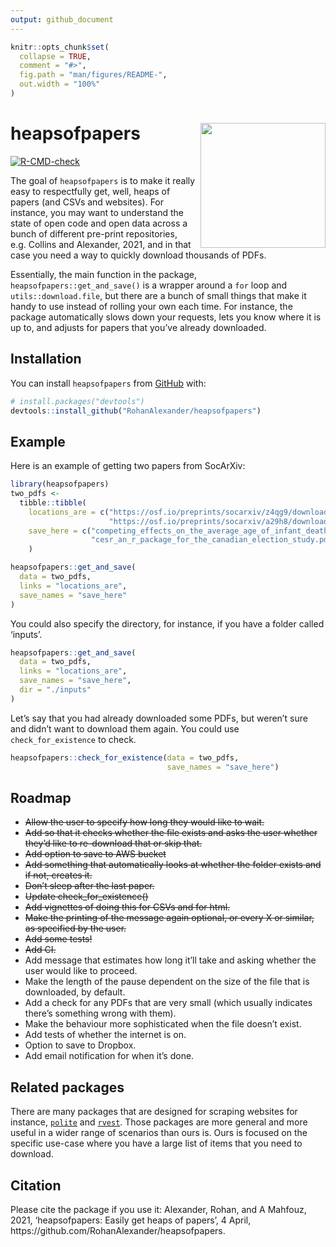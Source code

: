 ```yaml
---
output: github_document
---
```


<!-- README.md is generated from README.Rmd. Please edit that file -->

```r
knitr::opts_chunk$set(
  collapse = TRUE,
  comment = "#>",
  fig.path = "man/figures/README-",
  out.width = "100%"
)
```

# heapsofpapers <img src="man/figures/IMG_0864.png" align="right" height="200" />

<!-- badges: start -->
[![R-CMD-check](https://github.com/RohanAlexander/heapsofpapers/workflows/R-CMD-check/badge.svg)](https://github.com/RohanAlexander/heapsofpapers/actions)
<!-- badges: end -->

The goal of `heapsofpapers` is to make it really easy to respectfully get, well, heaps of papers (and CSVs and websites). For instance, you may want to understand the state of open code and open data across a bunch of different pre-print repositories, e.g. Collins and Alexander, 2021, and in that case you need a way to quickly download thousands of PDFs.

Essentially, the main function in the package, `heapsofpapers::get_and_save()` is a wrapper around a `for` loop and `utils::download.file`, but there are a bunch of small things that make it handy to use instead of rolling your own each time. For instance, the package automatically slows down your requests, lets you know where it is up to, and adjusts for papers that you've already downloaded.


## Installation

You can install `heapsofpapers` from [GitHub](https://github.com/) with:

``` r
# install.packages("devtools")
devtools::install_github("RohanAlexander/heapsofpapers")
```

## Example

Here is an example of getting two papers from SocArXiv:

```r
library(heapsofpapers)
two_pdfs <-
  tibble::tibble(
    locations_are = c("https://osf.io/preprints/socarxiv/z4qg9/download",
                      "https://osf.io/preprints/socarxiv/a29h8/download"),
    save_here = c("competing_effects_on_the_average_age_of_infant_death.pdf",
                  "cesr_an_r_package_for_the_canadian_election_study.pdf")
    )

heapsofpapers::get_and_save(
  data = two_pdfs,
  links = "locations_are",
  save_names = "save_here"
)
```

You could also specify the directory, for instance, if you have a folder called 'inputs'.

```r
heapsofpapers::get_and_save(
  data = two_pdfs,
  links = "locations_are",
  save_names = "save_here",
  dir = "./inputs"
)
```

Let's say that you had already downloaded some PDFs, but weren't sure and didn't want to download them again. You could use `check_for_existence` to check.

```r
heapsofpapers::check_for_existence(data = two_pdfs, 
                                   save_names = "save_here")
```



## Roadmap

- ~~Allow the user to specify how long they would like to wait.~~
- ~~Add so that it checks whether the file exists and asks the user whether they'd like to re-download that or skip that.~~
- ~~Add option to save to AWS bucket~~
- ~~Add something that automatically looks at whether the folder exists and if not, creates it.~~
- ~~Don't sleep after the last paper.~~
- ~~Update check_for_existence()~~
- ~~Add vignettes of doing this for CSVs and for html.~~
- ~~Make the printing of the message again optional, or every X or similar, as specified by the user.~~
- ~~Add some tests!~~
- ~~Add CI.~~
- Add message that estimates how long it'll take and asking whether the user would like to proceed.
- Make the length of the pause dependent on the size of the file that is downloaded, by default.
- Add a check for any PDFs that are very small (which usually indicates there's something wrong with them).
- Make the behaviour more sophisticated when the file doesn't exist.
- Add tests of whether the internet is on.
- Option to save to Dropbox.
- Add email notification for when it's done.



## Related packages

There are many packages that are designed for scraping websites for instance, [`polite`](https://dmi3kno.github.io/polite/) and [`rvest`](https://rvest.tidyverse.org/). Those packages are more general and more useful in a wider range of scenarios than ours is. Ours is focused on the specific use-case where you have a large list of items that you need to download.


## Citation

Please cite the package if you use it: Alexander, Rohan, and A Mahfouz, 2021, 'heapsofpapers: Easily get heaps of papers', 4 April, https://github.com/RohanAlexander/heapsofpapers.




